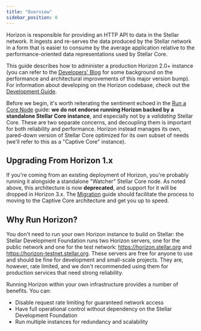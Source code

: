 ```yaml
---
title: "Overview"
sidebar_position: 0
---
```


Horizon is responsible for providing an HTTP API to data in the Stellar network. It ingests and re-serves the data produced by the Stellar network in a form that is easier to consume by the average application relative to the performance-oriented data representations used by Stellar Core.

This guide describes how to administer a production Horizon 2.0+ instance (you can refer to the [Developers' Blog](https://www.stellar.org/developers-blog/a-new-sun-on-the-horizon) for some background on the performance and architectural improvements of this major version bump). For information about developing on the Horizon codebase, check out the [Development Guide](https://github.com/stellar/go/blob/master/services/horizon/internal/docs/developing.md).

Before we begin, it's worth reiterating the sentiment echoed in the [Run a Core Node](../run-core-node) guide: **we do not endorse running Horizon backed by a standalone Stellar Core instance**, and especially not by a _validating_ Stellar Core. These are two separate concerns, and decoupling them is important for both reliability and performance. Horizon instead manages its own, pared-down version of Stellar Core optimized for its own subset of needs (we'll refer to this as a "Captive Core" instance).

## Upgrading From Horizon 1.x

If you're coming from an existing deployment of Horizon, you're probably running it alongside a standalone "Watcher" Stellar Core node. As noted above, this architecture is now **deprecated**, and support for it will be dropped in Horizon 3.x. The [Migration](./migrating.mdx) guide should facilitate the process to moving to the Captive Core architecture and get you up to speed.

## Why Run Horizon?

You don't need to run your own Horizon instance to build on Stellar: the Stellar Development Foundation runs two Horizon servers, one for the public network and one for the test network: https://horizon.stellar.org and https://horizon-testnet.stellar.org. These servers are free for anyone to use and should be fine for development and small-scale projects. They are, however, rate limited, and we don't recommended using them for production services that need strong reliability.

Running Horizon within your own infrastructure provides a number of benefits. You can:

- Disable request rate limiting for guaranteed network access
- Have full operational control without dependency on the Stellar Development Foundation
- Run multiple instances for redundancy and scalability
